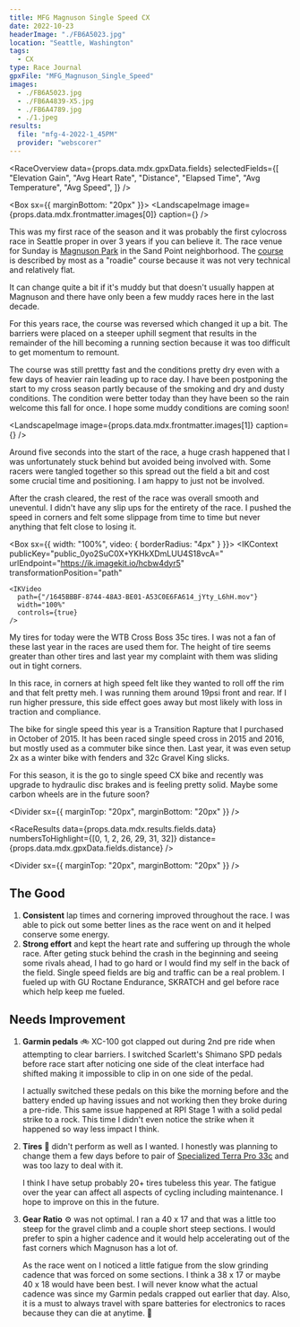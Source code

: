 ```yaml
---
title: MFG Magnuson Single Speed CX
date: 2022-10-23
headerImage: "./FB6A5023.jpg"
location: "Seattle, Washington"
tags:
  - CX
type: Race Journal
gpxFile: "MFG_Magnuson_Single_Speed"
images:
  - ./FB6A5023.jpg
  - ./FB6A4839-X5.jpg
  - ./FB6A4789.jpg
  - ./1.jpeg
results:
  file: "mfg-4-2022-1_45PM"
  provider: "webscorer"
---
```




<RaceOverview
  data={props.data.mdx.gpxData.fields}
  selectedFields={[
    "Elevation Gain",
    "Avg Heart Rate",
    "Distance",
    "Elapsed Time",
    "Avg Temperature",
    "Avg Speed",
  ]}
/>

<Box sx={{ marginBottom: "20px" }}>
  <LandscapeImage
    image={props.data.mdx.frontmatter.images[0]}
    caption={<WoodinvilleLink />}
  />
</Box>

This was my first race of the season and it was probably the first cylocross race in Seattle proper in over 3 years if you can believe it. The race venue for Sunday is [Magnuson Park](https://en.wikipedia.org/wiki/Magnuson_Park) in the Sand Point neighborhood. The [course](https://i0.wp.com/mfgcyclocross.bike/wp-content/uploads/2022/10/MAG_Course-Map.png?w=792&ssl=1) is described by most as a "roadie" course because it was not very technical and relatively flat.

It can change quite a bit if it's muddy but that doesn't usually happen at Magnuson and there have only been a few muddy races here in the last decade.

For this years race, the course was reversed which changed it up a bit. The barriers were placed on a steeper uphill segment that results in the remainder of the hill becoming a running section because it was too difficult to get momentum to remount.

The course was still prettty fast and the conditions pretty dry even with a few days of heavier rain leading up to race day. I have been postponing the start to my cross season partly because of the smoking and dry and dusty conditions. The condition were better today than they have been so the rain welcome this fall for once. I hope some muddy conditions are coming soon!

<LandscapeImage
  image={props.data.mdx.frontmatter.images[1]}
  caption={<WoodinvilleLink />}
/>

Around five seconds into the start of the race, a huge crash happened that I was unfortunately stuck behind but avoided being involved with. Some racers were tangled together so this spread out the field a bit and cost some crucial time and positioning. I am happy to just not be involved.

After the crash cleared, the rest of the race was overall smooth and uneventul. I didn't have any slip ups for the entirety of the race. I pushed the speed in corners and felt some slippage from time to time but never anything that felt close to losing it.

<Box sx={{ width: "100%", video: { borderRadius: "4px" } }}>
  <IKContext
    publicKey="public_0yo2SuC0X+YKHkXDmLUU4S18vcA="
    urlEndpoint="https://ik.imagekit.io/hcbw4dyr5"
    transformationPosition="path"
  >
    <IKVideo
      path={"/1645BBBF-8744-48A3-BE01-A53C0E6FA614_jYty_L6hH.mov"}
      width="100%"
      controls={true}
    />
  </IKContext>
</Box>
My tires for today were the WTB Cross Boss 35c tires. I was not a fan of these last
year in the races are used them for. The height of tire seems greater than other
tires and last year my complaint with them was sliding out in tight corners.

In this race, in corners at high speed felt like they wanted to roll off the rim and that felt pretty meh. I was running them around 19psi front and rear. If I run higher pressure, this side effect goes away but most likely with loss in traction and compliance.

<LandscapeImage
  image={props.data.mdx.frontmatter.images[2]}
  caption="Photo courtesy of Woodinville Bicycle"
/>

The bike for single speed this year is a Transition Rapture that I purchased in October of 2015. It has been raced single speed cross in 2015 and 2016, but mostly used as a commuter bike since then. Last year, it was even setup 2x as a winter bike with fenders and 32c Gravel King slicks.

For this season, it is the go to single speed CX bike and recently was upgrade to hydraulic disc brakes and is feeling pretty solid. Maybe some carbon wheels are in the future soon?

<LandscapeImage
  image={props.data.mdx.frontmatter.images[3]}
  caption="Throwback to when I used to race the Transition - Magnuson Oct 16, 2016 on a muddy day "
/>

<Divider sx={{ marginTop: "20px", marginBottom: "20px" }} />

<RaceResults
  data={props.data.mdx.results.fields.data}
  numbersToHighlight={[0, 1, 2, 26, 29, 31, 32]}
  distance={props.data.mdx.gpxData.fields.distance}
/>

<Divider sx={{ marginTop: "20px", marginBottom: "20px" }} />

## The Good

1. **Consistent** lap times and cornering improved throughout the race. I was able to pick out some better lines as the race went on and it helped conserve some energy.
2. **Strong effort** and kept the heart rate and suffering up through the whole race. After geting stuck behind the crash in the beginning and seeing some rivals ahead, I had to go hard or I would find my self in the back of the field. Single speed fields are big and traffic can be a real problem. I fueled up with GU Roctane Endurance, SKRATCH and gel before race which help keep me fueled.

## Needs Improvement

1. **Garmin pedals** 🚲 XC-100 got clapped out during 2nd pre ride when attempting to clear barriers. I switched Scarlett's Shimano SPD pedals before race start after noticing one side of the cleat interface had shifted making it impossible to clip in on one side of the pedal.

   I actually switched these pedals on this bike the morning before and the battery ended up having issues and not working then they broke during a pre-ride. This same issue happened at RPI Stage 1 with a solid pedal strike to a rock. This time I didn't even notice the strike when it happened so way less impact I think.

2. **Tires** 🛞 didn't perform as well as I wanted. I honestly was planning to change them a few days before to pair of [Specialized Terra Pro 33c](https://www.specialized.com/us/en/terra-pro-2bliss-ready/p/156520) and was too lazy to deal with it.

   I think I have setup probably 20+ tires tubeless this year. The fatigue over the year can affect all aspects of cycling including maintenance. I hope to improve on this in the future.

3. **Gear Ratio** ⚙️ was not optimal. I ran a 40 x 17 and that was a little too steep for the gravel climb and a couple short steep sections. I would prefer to spin a higher cadence and it would help accelerating out of the fast corners which Magnuson has a lot of.

   As the race went on I noticed a little fatigue from the slow grinding cadence that was forced on some sections. I think a 38 x 17 or maybe 40 x 18 would have been best. I will never know what the actual cadence was since my Garmin pedals crapped out earlier that day. Also, it is a must to always travel with spare batteries for electronics to races because they can die at anytime. 🪫
